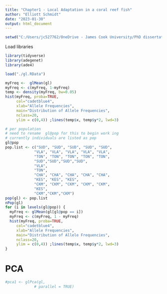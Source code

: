 ```yaml
---
title: "Chapter1 - Local Adaptation in a coral reef fish"
author: "Elliott Schmidt"
date: "2023-01-30"
output: html_document
---
```


```r
setwd("C:/Users/jc527762/OneDrive - James Cook University/PhD dissertation/Data/Local_adaptation/Chapter1_LocalAdaptation/genetic_data/") 
```

Load libraries 

```r
library(tidyverse)
library(adegenet) 
library(ade4)
```

```r
load("./gl.RData")
```

```r
myFreq <-  glMean(gl)
myFreq <- c(myFreq, 1-myFreq)
temp <- density(myFreq, bw=0.05)
hist(myFreq, proba=TRUE, 
     col="cadetblue4", 
     xlab="Allele Frequencies", 
     main="Distribution of Allele Frequencies", 
     nclass=20, 
     ylim = c(0,4)) ;lines(temp$x, temp$y*2, lwd=3)
``` 

```r
# per population 
# need to rename  gl@pop for this to begin work ing 
# currently individuals are listed as pop 
gl@pop
pop.list <- c("SUD", "SUD", "SUD", "SUD", "SUD", 
             "VLA", "VLA", "VLA", "VLA", "VLA", 
             "TON", "TON", "TON", "TON", "TON", 
             "SUD","SUD","SUD","SUD", 
             "VLA",
             "TON", 
             "CHA", "CHA", "CHA", "CHA", "CHA", 
             "KES", "KES", "KES", 
             "CKM", "CKM", "CKM", "CKM", "CKM", 
             "KES", 
             "CKM","CKM","CKM")
pop(gl) <- pop.list 
nPop(gl)
for (i in levels(gl@pop)) {
  myFreq <- glMean(gl[gl@pop == i])
  myFreq <- c(myFreq, 1 - myFreq)
  hist(myFreq, proba=TRUE, 
     col="cadetblue4", 
     xlab="Allele Frequencies", 
     main="Distribution of Allele Frequencies", 
     nclass=20, 
     ylim = c(0,4)) ;lines(temp$x, temp$y*2, lwd=3)
}

``` 

# PCA 

```r
#pca1 <- glPca(gl, 
             # parallel = TRUE)


```